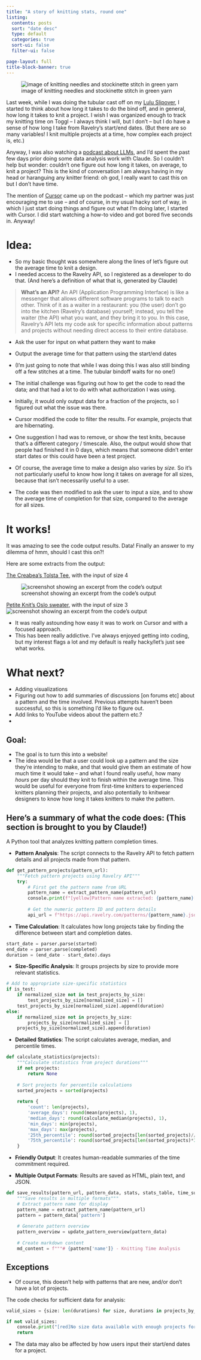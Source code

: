 ```yaml
---
title: "A story of knitting stats, round one"
listing:
  contents: posts
  sort: "date desc"
  type: default
  categories: true
  sort-ui: false
  filter-ui: false

page-layout: full
title-block-banner: true
---
```


![image of knitting needles and stockinette stitch in green yarn](images/header.jpg)

Last week, while I was doing the tubular cast off on my [Lulu Slipover](https://www.ravelry.com/patterns/library/lulu-slipover), I started to think about how long it takes to do the bind off, and in general, how long it takes to knit a project. I wish I was organized enough to track my knitting time on Toggl -- I always think I will, but I don't -- but I do have a sense of how long I take from Ravelry's start/end dates. (But there are so many variables! I knit multiple projects at a time, how complex each project is, etc.)

Anyway, I was also watching a [podcast about LLMs](https://www.youtube.com/watch?v=EWvNQjAaOHw), and I'd spent the past few days prior doing some data analysis work with Claude. So I couldn't help but wonder: couldn't one figure out how long it takes, on average, to knit a project? This is the kind of conversation I am always having in my head or haranguing any knitter friend: oh god, I really want to cast this on but I don't have time. 

The mention of [Cursor](https://www.cursor.com/) came up on the podcast -- which my partner was just encouraging me to use -- and of course, in my usual hacky sort of way, in which I just start doing things and figure out what I'm doing later, I started with Cursor. I did start watching a how-to video and got bored five seconds in. Anyway! 

# Idea:

- So my basic thought was somewhere along the lines of let's figure out the average time to knit a design. 
- I needed access to the Ravelry API, so I registered as a developer to do that. (And here's a definition of what that is, generated by Claude)

> **What's an API?** An API (Application Programming Interface) is like a messenger that allows different software programs to talk to each other. Think of it as a waiter in a restaurant: you (the user) don't go into the kitchen (Ravelry's database) yourself; instead, you tell the waiter (the API) what you want, and they bring it to you. In this case, Ravelry's API lets my code ask for specific information about patterns and projects without needing direct access to their entire database.

- Ask the user for input on what pattern they want to make
- Output the average time for that pattern using the start/end dates
- (I'm just going to note that  while I was doing this I was also still binding off a few stitches at a time. The tubular bindoff waits for no one!)

- The initial challenge was figuring out how to get the code to read the data; and that had a lot to do with what authorization I was using.
- Initially, it would only output data for a fraction of the projects, so I figured out what the issue was there.
- Cursor modified the code to filter the results. For example, projects that are hibernating.
- One suggestion I had was to remove, or show the test knits, because that's a different category / timescale. Also, the output would show that people had finished it in 0 days, which means that someone didn't enter start dates or this could have been a test project.
- Of course, the average time to make a design also varies by *size.* So it's not particularly useful to know how long it takes on average for all sizes, because that isn't necessarily useful to a user.
- The code was then modified to ask the user to input a size, and to show the average time of completion for that size, compared to the average for all sizes.

# It works!

It was amazing to see the code output results. Data! Finally an answer to my dilemma of hmm, should I cast this on?! 

Here are some extracts from the output: 

[The Creabea's Tolsta Tee](https://www.ravelry.com/patterns/library/tolsta-tee), with the input of size 4 

![screenshot showing an excerpt from the code's output](images/tolsta.png)

[Petite Knit's Oslo sweater](https://www.ravelry.com/patterns/library/oslo-sweater-2), with the input of size 3
![screenshot showing an excerpt from the code's output](images/oslo.png)

- It was really astounding how easy it was to work on Cursor and with a focused approach. 
- This has been really addictive. I've always enjoyed getting into coding, but my interest flags a lot and my default is really hacky/let's just see what works. 

# What next?
- Adding visualizations
- Figuring out how to add summaries of discussions [on forums etc] about a pattern and the time involved. Previous attempts haven't been successful, so this is something I'd like to figure out. 
- Add links to YouTube videos about the pattern etc.?
- 

## Goal:
- The goal is to turn this into a website!
- The idea would be that a user could look up a pattern and the size they're intending to make, and that would give them an estimate of how much time it would take -- and what I found really useful, how many *hours* per day should they knit to finish within the average time. This would be useful for everyone from first-time knitters to experienced knitters planning their projects, and also potentially to knitwear designers to know how long it takes knitters to make the pattern.


## Here's a summary of what the code does: (This section is brought to you by Claude!)

A Python tool that analyzes knitting pattern completion times. 

- **Pattern Analysis**: The script connects to the Ravelry API to fetch pattern details and all projects made from that pattern.

```python
def get_pattern_projects(pattern_url):
    """Fetch pattern projects using Ravelry API"""
    try:
        # First get the pattern name from URL
        pattern_name = extract_pattern_name(pattern_url)
        console.print(f"[yellow]Pattern name extracted: {pattern_name}[/yellow]")
        
        # Get the numeric pattern ID and pattern details
        api_url = f"https://api.ravelry.com/patterns/{pattern_name}.json"
```

- **Time Calculation**: It calculates how long projects take by finding the difference between start and completion dates.

```python
start_date = parser.parse(started)
end_date = parser.parse(completed)
duration = (end_date - start_date).days
```

- **Size-Specific Analysis**: It groups projects by size to provide more relevant statistics.

```python
# Add to appropriate size-specific statistics
if is_test:
    if normalized_size not in test_projects_by_size:
        test_projects_by_size[normalized_size] = []
    test_projects_by_size[normalized_size].append(duration)
else:
    if normalized_size not in projects_by_size:
        projects_by_size[normalized_size] = []
    projects_by_size[normalized_size].append(duration)
```

- **Detailed Statistics**: The script calculates average, median, and percentile times.

```python
def calculate_statistics(projects):
    """Calculate statistics from project durations"""
    if not projects:
        return None
    
    # Sort projects for percentile calculations
    sorted_projects = sorted(projects)
    
    return {
        'count': len(projects),
        'average_days': round(mean(projects), 1),
        'median_days': round(calculate_median(projects), 1),
        'min_days': min(projects),
        'max_days': max(projects),
        '25th_percentile': round(sorted_projects[len(sorted_projects)//4], 1),
        '75th_percentile': round(sorted_projects[len(sorted_projects)*3//4], 1)
    }
```

- **Friendly Output**: It creates human-readable summaries of the time commitment required.

- **Multiple Output Formats**: Results are saved as HTML, plain text, and JSON.

```python
def save_results(pattern_url, pattern_data, stats, stats_table, time_summary, results_dir, base_filename):
    """Save results in multiple formats"""
    # Extract pattern name for display
    pattern_name = extract_pattern_name(pattern_url)
    pattern = pattern_data['pattern']
    
    # Generate pattern overview
    pattern_overview = update_pattern_overview(pattern_data)
    
    # Create markdown content
    md_content = f"""# {pattern['name']} - Knitting Time Analysis
```

## Exceptions
- Of course, this doesn't help with patterns that are new, and/or don't have a lot of projects.

The code checks for sufficient data for analysis:

```python
valid_sizes = {size: len(durations) for size, durations in projects_by_size.items() if len(durations) >= 5}

if not valid_sizes:
    console.print("[red]No size data available with enough projects for analysis.[/red]")
    return
```
- The data may also be affected by how users input their start/end dates for a project.

